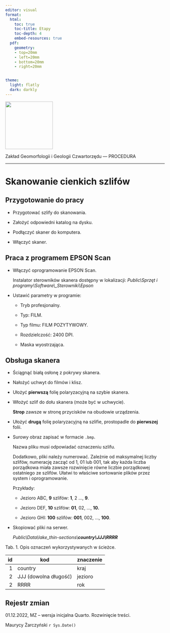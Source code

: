 ```yaml
---
editor: visual
format:
  html:
    toc: true
    toc-title: Etapy
    toc-depth: 4
    embed-resources: true
  pdf:
    geometry: 
    - top=20mm
    - left=20mm
    - bottom=20mm
    - right=20mm


theme:
  light: flatly
  dark: darkly
---
```


[![](images/log-ug_pl.png){fig-alt="Logo: Uniwersytet Gdański" fig-align="left" width="150"}](https://geomorfologia.ug.edu.pl)

Zakład Geomorfologii i Geologii Czwartorzędu --- PROCEDURA

------------------------------------------------------------------------

# Skanowanie cienkich szlifów

## Przygotowanie do pracy

-   Przygotować szlify do skanowania.

-   Założyć odpowiedni katalog na dysku.

-   Podłączyć skaner do komputera.

-   Włączyć skaner.

## Praca z programem EPSON Scan

-   Włączyć oprogramowanie EPSON Scan.

    Instalator sterowników skanera dostępny w lokalizacji: *Public\\Sprzęt i programy\\Software\\\_Sterowniki\\Epson*

-   Ustawić parametry w programie:

    -   Tryb profesjonalny.

    -   Typ: FILM.

    -   Typ filmu: FILM POZYTYWOWY.

    -   Rozdzielczość: 2400 DPI.

    -   Maska wyostrzająca.

## Obsługa skanera

-   Ściągnąć białą osłonę z pokrywy skanera.

-   Nałożyć uchwyt do filmów i klisz.

-   Ułożyć **pierwszą** folię polaryzacyjną na szybie skanera.

-   Włożyć szlif do dołu skanera (może być w uchwycie).

    **Strop** zawsze w stronę przycisków na obudowie urządzenia.

-   Ułożyć **drugą** folię polaryzacyjną na szlifie, prostopadle do **pierwszej** folii.

-   Surowy obraz zapisać w formacie `.bmp`.

    Nazwa pliku musi odpowiadać oznaczeniu szlifu.

    Dodatkowo, pliki należy numerować. Zależnie od maksymalnej liczby szlifów, numerację zacząć od 1, 01 lub 001, tak aby każda liczba porządkowa miała zawsze rozwinięcie równe liczbie porządkowej ostatniego ze szlifów. Ułatwi to właściwe sortowanie plików przez system i oprogramowanie.

    Przykłady:

    -   Jezioro ABC, **9** szlifów: **1**, 2 ..., **9**.

    -   Jezioro DEF, **10** szlifów: **01**, 02, ..., **10.**

    -   Jezioro GHI: **100** szlifów: **001**, 002, ..., **100**.

-   Skopiować pliki na serwer.

    *Public\\Data\\lake_thin-sections\\**country\\JJJ\\RRRR***

Tab. 1. Opis oznaczeń wykorzystywanych w ścieżce.

|  id | kod                   | znaczenie |
|----:|-----------------------|-----------|
|   1 | country               | kraj      |
|   2 | JJJ (dowolna długość) | jezioro   |
|   2 | RRRR                  | rok       |

## Rejestr zmian

01.12.2022, MZ -- wersja inicjalna Quarto. Rozwinięcie treści.

Maurycy Żarczyński `r Sys.Date()`
